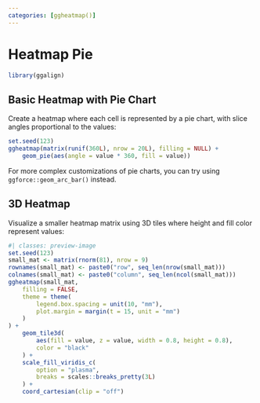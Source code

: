 ```yaml
---
categories: [ggheatmap()]
---
```


# Heatmap Pie

```r
library(ggalign)
```

## Basic Heatmap with Pie Chart
Create a heatmap where each cell is represented by a pie chart, with slice
angles proportional to the values:

```r
set.seed(123)
ggheatmap(matrix(runif(360L), nrow = 20L), filling = NULL) +
    geom_pie(aes(angle = value * 360, fill = value))
```

For more complex customizations of pie charts, you can try using `ggforce::geom_arc_bar()` instead.

## 3D Heatmap
Visualize a smaller heatmap matrix using 3D tiles where height and fill color represent values:

```r
#| classes: preview-image
set.seed(123)
small_mat <- matrix(rnorm(81), nrow = 9)
rownames(small_mat) <- paste0("row", seq_len(nrow(small_mat)))
colnames(small_mat) <- paste0("column", seq_len(ncol(small_mat)))
ggheatmap(small_mat,
    filling = FALSE,
    theme = theme(
        legend.box.spacing = unit(10, "mm"),
        plot.margin = margin(t = 15, unit = "mm")
    )
) +
    geom_tile3d(
        aes(fill = value, z = value, width = 0.8, height = 0.8),
        color = "black"
    ) +
    scale_fill_viridis_c(
        option = "plasma",
        breaks = scales::breaks_pretty(3L)
    ) +
    coord_cartesian(clip = "off")
```
